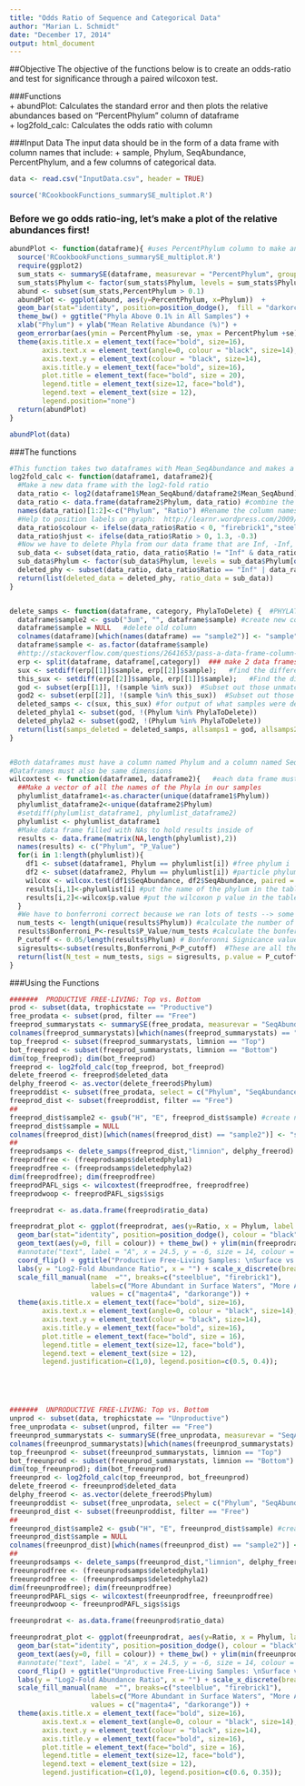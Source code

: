 ```yaml
---
title: "Odds Ratio of Sequence and Categorical Data"
author: "Marian L. Schmidt"
date: "December 17, 2014"
output: html_document
---
```


##Objective
The objective of the functions below is to create an odds-ratio and test for significance through a paired wilcoxon test.

###Functions  
+ abundPlot:  Calculates the standard error and then plots the relative abundances based on "PercentPhylum" column of dataframe  
+ log2fold_calc:  Calculates the odds ratio with column 



###Input Data
The input data should be in the form of a data frame with column names that include:
 + sample, Phylum, SeqAbundance, PercentPhylum, and a few columns of categorical data.  
 
 
 




```r
data <- read.csv("InputData.csv", header = TRUE)
```


```r
source('RCookbookFunctions_summarySE_multiplot.R')
```


###  Before we go odds ratio-ing, let's make a plot of the relative abundances first!
```r
abundPlot <- function(dataframe){ #uses PercentPhylum column to make an abundance plot
  source('RCookbookFunctions_summarySE_multiplot.R')
  require(ggplot2)
  sum_stats <- summarySE(dataframe, measurevar = "PercentPhylum", groupvars = "Phylum") #sum_stats is a data frame for the relative abundance figure
  sum_stats$Phylum <- factor(sum_stats$Phylum, levels = sum_stats$Phylum[order(sum_stats$PercentPhylum)])  #Order by the SeqAbundance
  abund <- subset(sum_stats,PercentPhylum > 0.1)
  abundPlot <- ggplot(abund, aes(y=PercentPhylum, x=Phylum))  +
  geom_bar(stat="identity", position=position_dodge(),  fill = "darkorchid3", colour = "black") +
  theme_bw() + ggtitle("Phyla Above 0.1% in All Samples") +
  xlab("Phylum") + ylab("Mean Relative Abundance (%)") +
  geom_errorbar(aes(ymin = PercentPhylum -se, ymax = PercentPhylum +se), width = 0.25) + coord_flip() +
  theme(axis.title.x = element_text(face="bold", size=16),
        axis.text.x = element_text(angle=0, colour = "black", size=14),
        axis.text.y = element_text(colour = "black", size=14),
        axis.title.y = element_text(face="bold", size=16),
        plot.title = element_text(face="bold", size = 20),
        legend.title = element_text(size=12, face="bold"),
        legend.text = element_text(size = 12),
        legend.position="none")
  return(abundPlot)
}

abundPlot(data)
```


###The functions
```r
#This function takes two dataframes with Mean_SeqAbundance and makes a log 2 fold ratio dataframe
log2fold_calc <- function(dataframe1, dataframe2){  
  #Make a new data frame with the log2-fold ratio
  data_ratio <- log2(dataframe1$Mean_SeqAbund/dataframe2$Mean_SeqAbund) #creates a vector with log2 values
  data_ratio <- data.frame(dataframe2$Phylum, data_ratio) #combine the Phylum names with it
  names(data_ratio)[1:2]<-c("Phylum", "Ratio") #Rename the column names to better represent
  #Help to position labels on graph:  http://learnr.wordpress.com/2009/06/01/ggplot2-positioning-of-barplot-category-labels/
  data_ratio$colour <- ifelse(data_ratio$Ratio < 0, "firebrick1","steelblue")
  data_ratio$hjust <- ifelse(data_ratio$Ratio > 0, 1.3, -0.3)
  #Now we have to delete Phyla from our data frame that are Inf, -Inf, or NaN
  sub_data <- subset(data_ratio, data_ratio$Ratio != "Inf" & data_ratio$Ratio != "-Inf" & data_ratio$Ratio != "NaN")
  sub_data$Phylum <- factor(sub_data$Phylum, levels = sub_data$Phylum[order(sub_data$Ratio)])
  deleted_phy <- subset(data_ratio, data_ratio$Ratio == "Inf" | data_ratio$Ratio == "-Inf" | data_ratio$Ratio == "NaN")
  return(list(deleted_data = deleted_phy, ratio_data = sub_data))
}


delete_samps <- function(dataframe, category, PhylaToDelete) {  #PHYLATODELETE MUST BE a VECTOR!!!
  dataframe$sample2 <- gsub("3um", "", dataframe$sample) #create new column with substitute nothing for "3um"
  dataframe$sample = NULL   #delete old column
  colnames(dataframe)[which(names(dataframe) == "sample2")] <- "sample"  #Change column name to represent what value really is
  dataframe$sample <- as.factor(dataframe$sample)
  #http://stackoverflow.com/questions/2641653/pass-a-data-frame-column-name-to-a-function
  erp <- split(dataframe, dataframe[,category])  ### make 2 data frames and split the 2  
  sux <- setdiff(erp[[1]]$sample, erp[[2]]$sample);   #find the differences between 1 and 2
  this_sux <- setdiff(erp[[2]]$sample, erp[[1]]$sample);   #Find the differences between 2 and 1
  god <- subset(erp[[1]], !(sample %in% sux))  #Subset out those unmatched samples
  god2 <- subset(erp[[2]], !(sample %in% this_sux))  #Subset out those unmatched samples
  deleted_samps <- c(sux, this_sux) #for output of what samples were deleted  
  deleted_phyla1 <- subset(god, !(Phylum %in% PhylaToDelete))
  deleted_phyla2 <- subset(god2, !(Phylum %in% PhylaToDelete))  
  return(list(samps_deleted = deleted_samps, allsamps1 = god, allsamps2 = god2, deletedphyla1 = deleted_phyla1, deletedphyla2 = deleted_phyla2))
}


#Both dataframes must have a column named Phylum and a column named SeqAbundance
#Dataframes must also be same dimensions
wilcoxtest <- function(dataframe1, dataframe2){   #each data frame must have column named Phyla and Column for seqabundance
  ##Make a vector of all the names of the Phyla in our samples
  phylumlist_dataframe1<-as.character(unique(dataframe1$Phylum))
  phylumlist_dataframe2<-unique(dataframe2$Phylum)
  #setdiff(phylumlist_dataframe1, phylumlist_dataframe2)
  phylumlist <- phylumlist_dataframe1
  #Make data frame filled with NAs to hold results inside of
  results <- data.frame(matrix(NA,length(phylumlist),2))
  names(results) <- c("Phylum", "P_Value")
  for(i in 1:length(phylumlist)){
    df1 <- subset(dataframe1, Phylum == phylumlist[i]) #free phylum i
    df2 <- subset(dataframe2, Phylum == phylumlist[i]) #particle phylum i
    wilcox <- wilcox.test(df1$SeqAbundance, df2$SeqAbundance, paired = TRUE) # do a wilcoxon test on phylum i free vs. particle
    results[i,1]<-phylumlist[i] #put the name of the phylum in the table
    results[i,2]<-wilcox$p.value #put the wilcoxon p value in the table. 
  }
  #We have to bonferroni correct because we ran lots of tests --> some are significant when they shouldn't be!
  num_tests <- length(unique(results$Phylum)) #calculate the number of tests
  results$Bonferroni_P<-results$P_Value/num_tests #calculate the bonferonni corrected P
  P_cutoff <- 0.05/length(results$Phylum) # Bonferonni Signicance value
  sigresults<-subset(results,Bonferroni_P<P_cutoff)  #These are all the significant results with Bonferonni Correction!
  return(list(N_test = num_tests, sigs = sigresults, p.value = P_cutoff))
}
```



###Using the Functions
```r
#######  PRODUCTIVE FREE-LIVING: Top vs. Bottom
prod <- subset(data, trophicstate == "Productive")
free_prodata <- subset(prod, filter == "Free")
freeprod_summarystats <- summarySE(free_prodata, measurevar = "SeqAbundance", groupvars = c("limnion", "Phylum"))
colnames(freeprod_summarystats)[which(names(freeprod_summarystats) == "SeqAbundance")] <- "Mean_SeqAbundance"  #Change column name to represent what value really is
top_freeprod <- subset(freeprod_summarystats, limnion == "Top")
bot_freeprod <- subset(freeprod_summarystats, limnion == "Bottom")
dim(top_freeprod); dim(bot_freeprod)
freeprod <- log2fold_calc(top_freeprod, bot_freeprod)
delete_freerod <- freeprod$deleted_data
delphy_freerod <- as.vector(delete_freerod$Phylum)
freeproddist <- subset(free_prodata, select = c("Phylum", "SeqAbundance", "filter", "sample", "limnion")) #Get distributions from original file
freeprod_dist <- subset(freeproddist, filter == "Free")
##
freeprod_dist$sample2 <- gsub("H", "E", freeprod_dist$sample) #create new column with substitute H for E so we don't throw all the samps out
freeprod_dist$sample = NULL 
colnames(freeprod_dist)[which(names(freeprod_dist) == "sample2")] <- "sample"  #Change column name to represent what value really is
##
freeprodsamps <- delete_samps(freeprod_dist,"limnion", delphy_freerod) 
freeprodfree <- (freeprodsamps$deletedphyla1)
freeprodfree <- (freeprodsamps$deletedphyla2)
dim(freeprodfree); dim(freeprodfree)
freeprodPAFL_sigs <- wilcoxtest(freeprodfree, freeprodfree)
freeprodwoop <- freeprodPAFL_sigs$sigs

freeprodrat <- as.data.frame(freeprod$ratio_data)

freeprodrat_plot <- ggplot(freeprodrat, aes(y=Ratio, x = Phylum, label = Phylum, hjust=hjust, fill = colour)) + 
  geom_bar(stat="identity", position=position_dodge(), colour = "black") +
  geom_text(aes(y=0, fill = colour)) + theme_bw() + ylim(min(freeprodrat$Ratio),max(freeprodrat$Ratio)) +
  #annotate("text", label = "A", x = 24.5, y = -6, size = 14, colour = "black", face = "bold") +
  coord_flip() + ggtitle("Productive Free-Living Samples: \nSurface vs Bottom Waters") + 
  labs(y = "Log2-Fold Abundance Ratio", x = "") + scale_x_discrete(breaks = NULL) +
  scale_fill_manual(name  ="", breaks=c("steelblue", "firebrick1"), 
                    labels=c("More Abundant in Surface Waters", "More Abundant in Bottom Waters"),
                    values = c("magenta4", "darkorange")) +
  theme(axis.title.x = element_text(face="bold", size=16),
        axis.text.x = element_text(angle=0, colour = "black", size=14),
        axis.text.y = element_text(colour = "black", size=14),
        axis.title.y = element_text(face="bold", size=16),
        plot.title = element_text(face="bold", size = 16),
        legend.title = element_text(size=12, face="bold"),
        legend.text = element_text(size = 12),
        legend.justification=c(1,0), legend.position=c(0.5, 0.4)); 





#######  UNPRODUCTIVE FREE-LIVING: Top vs. Bottom
unprod <- subset(data, trophicstate == "Unproductive")
free_unprodata <- subset(unprod, filter == "Free")
freeunprod_summarystats <- summarySE(free_unprodata, measurevar = "SeqAbundance", groupvars = c("limnion", "Phylum"))
colnames(freeunprod_summarystats)[which(names(freeunprod_summarystats) == "SeqAbundance")] <- "Mean_SeqAbundance"  #Change column name to represent what value really is
top_freeunprod <- subset(freeunprod_summarystats, limnion == "Top")
bot_freeunprod <- subset(freeunprod_summarystats, limnion == "Bottom")
dim(top_freeunprod); dim(bot_freeunprod)
freeunprod <- log2fold_calc(top_freeunprod, bot_freeunprod)
delete_freerod <- freeunprod$deleted_data
delphy_freerod <- as.vector(delete_freerod$Phylum)
freeunproddist <- subset(free_unprodata, select = c("Phylum", "SeqAbundance", "filter", "sample", "limnion")) #Get distributions from original file
freeunprod_dist <- subset(freeunproddist, filter == "Free")
##
freeunprod_dist$sample2 <- gsub("H", "E", freeunprod_dist$sample) #create new column with substitute H for E so we don't throw all the samps out
freeunprod_dist$sample = NULL 
colnames(freeunprod_dist)[which(names(freeunprod_dist) == "sample2")] <- "sample"  #Change column name to represent what value really is
##
freeunprodsamps <- delete_samps(freeunprod_dist,"limnion", delphy_freerod) 
freeunprodfree <- (freeunprodsamps$deletedphyla1)
freeunprodfree <- (freeunprodsamps$deletedphyla2)
dim(freeunprodfree); dim(freeunprodfree)
freeunprodPAFL_sigs <- wilcoxtest(freeunprodfree, freeunprodfree)
freeunprodwoop <- freeunprodPAFL_sigs$sigs

freeunprodrat <- as.data.frame(freeunprod$ratio_data)

freeunprodrat_plot <- ggplot(freeunprodrat, aes(y=Ratio, x = Phylum, label = Phylum, hjust=hjust, fill = colour)) + 
  geom_bar(stat="identity", position=position_dodge(), colour = "black") +
  geom_text(aes(y=0, fill = colour)) + theme_bw() + ylim(min(freeunprodrat$Ratio),(max(freeunprodrat$Ratio)+3)) +
  #annotate("text", label = "A", x = 24.5, y = -6, size = 14, colour = "black", face = "bold") +
  coord_flip() + ggtitle("Unproductive Free-Living Samples: \nSurface vs Bottom Waters") + 
  labs(y = "Log2-Fold Abundance Ratio", x = "") + scale_x_discrete(breaks = NULL) +
  scale_fill_manual(name  ="", breaks=c("steelblue", "firebrick1"), 
                    labels=c("More Abundant in Surface Waters", "More Abundant in Bottom Waters"),
                    values = c("magenta4", "darkorange")) +
  theme(axis.title.x = element_text(face="bold", size=16),
        axis.text.x = element_text(angle=0, colour = "black", size=14),
        axis.text.y = element_text(colour = "black", size=14),
        axis.title.y = element_text(face="bold", size=16),
        plot.title = element_text(face="bold", size = 16),
        legend.title = element_text(size=12, face="bold"),
        legend.text = element_text(size = 12),
        legend.justification=c(1,0), legend.position=c(0.6, 0.35)); 

```

